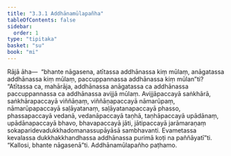 ```yaml
---
title: "3.3.1 Addhānamūlapañha"
tableOfContents: false
sidebar:
  order: 1
type: "tipitaka"
basket: "su"
book: "mi"
---
```



<DynamicBreadcrumb />

<Division number="49" book="mi" bookNo="28">

<Paragraph number="228" book="mi">
Rājā āha—  “bhante nāgasena, atītassa addhānassa kiṃ mūlaṃ, anāgatassa addhānassa kiṃ mūlaṃ, paccuppannassa addhānassa kiṃ mūlan”ti? “Atītassa ca, mahārāja, addhānassa anāgatassa ca addhānassa paccuppannassa ca addhānassa avijjā mūlaṃ. Avijjāpaccayā saṅkhārā, saṅkhārapaccayā viññāṇaṃ, viññāṇapaccayā nāmarūpaṃ, nāmarūpapaccayā saḷāyatanaṃ, saḷāyatanapaccayā phasso, phassapaccayā vedanā, vedanāpaccayā taṇhā, taṇhāpaccayā upādānaṃ, upādānapaccayā bhavo, bhavapaccayā jāti, jātipaccayā jarāmaraṇaṃ sokaparidevadukkhadomanassupāyāsā sambhavanti. Evametassa kevalassa dukkhakkhandhassa addhānassa purimā koṭi na paññāyatī”ti.
</Paragraph>

<Paragraph number="229" book="mi">
“Kallosi, bhante nāgasenā”ti.

</Paragraph>
</Division>

<Paragraph number="230" type="center" book="mi">
Addhānamūlapañho paṭhamo.
</Paragraph>
